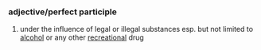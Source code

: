 ===adjective/perfect participle===
#under the influence of legal or illegal substances esp. but not limited to [[alcohol]] or any other [[recreational]] drug